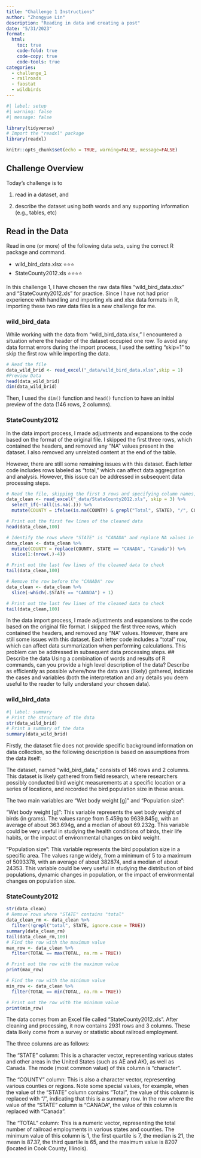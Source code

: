 ```yaml
---
title: "Challenge 1 Instructions"
author: "Zhongyue Lin"
description: "Reading in data and creating a post"
date: "5/31/2023"
format:
  html:
    toc: true
    code-fold: true
    code-copy: true
    code-tools: true
categories:
  - challenge_1
  - railroads
  - faostat
  - wildbirds
---
```


```r
#| label: setup
#| warning: false
#| message: false

library(tidyverse)
# Import the "readxl" package
library(readxl)

knitr::opts_chunk$set(echo = TRUE, warning=FALSE, message=FALSE)
```

## Challenge Overview

Today's challenge is to

1)  read in a dataset, and

2)  describe the dataset using both words and any supporting information (e.g., tables, etc)

## Read in the Data

Read in one (or more) of the following data sets, using the correct R package and command.

-   wild_bird_data.xlsx ⭐⭐⭐
-   StateCounty2012.xls ⭐⭐⭐⭐




In this challenge 1, I have chosen the raw data files "wild_bird_data.xlsx" and "StateCounty2012.xls" for practice. Since I have not had prior experience with handling and importing xls and xlsx data formats in R, importing these two raw data files is a new challenge for me.

### wild_bird_data

While working with the data from "wild_bird_data.xlsx," I encountered a situation where the header of the dataset occupied one row. To avoid any data format errors during the import process, I used the setting "skip=1" to skip the first row while importing the data.

```r
# Read the file
data_wild_brid <- read_excel("_data/wild_bird_data.xlsx",skip = 1)
#Preview Data
head(data_wild_brid)
dim(data_wild_brid)
```

Then, I used the `dim()` function and `head()` function to have an initial preview of the data (146 rows, 2 columns).

### StateCounty2012
In the data import process, I made adjustments and expansions to the code based on the format of the original file. I skipped the first three rows, which contained the headers, and removed any "NA" values present in the dataset. I also removed any unrelated content at the end of the table.

However, there are still some remaining issues with this dataset. Each letter code includes rows labeled as "total," which can affect data aggregation and analysis. However, this issue can be addressed in subsequent data processing steps.
```r

# Read the file, skipping the first 3 rows and specifying column names, then remove all columns that are completely empty, then replace NA values in the "COUNTY" column with "/" when "STATE" contains "Total"
data_clean <- read_excel("_data/StateCounty2012.xls", skip = 3) %>%
  select_if(~!all(is.na(.))) %>%
  mutate(COUNTY = ifelse(is.na(COUNTY) & grepl("Total", STATE), "/", COUNTY))

# Print out the first few lines of the cleaned data
head(data_clean,100)

# Identify the rows where "STATE" is "CANADA" and replace NA values in "COUNTY" with "Canada", then remove empty rows above the "CANADA" row
data_clean <- data_clean %>%
  mutate(COUNTY = replace(COUNTY, STATE == "CANADA", "Canada")) %>%
  slice(1:(nrow(.)-4))

# Print out the last few lines of the cleaned data to check
tail(data_clean,100)

# Remove the row before the "CANADA" row
data_clean <- data_clean %>%
  slice(-which(.$STATE == "CANADA") + 1)

# Print out the last few lines of the cleaned data to check
tail(data_clean,100)


```

In the data import process, I made adjustments and expansions to the code based on the original file format. I skipped the first three rows, which contained the headers, and removed any "NA" values. However, there are still some issues with this dataset. Each letter code includes a "total" row, which can affect data summarization when performing calculations. This problem can be addressed in subsequent data processing steps.
## Describe the data
Using a combination of words and results of R commands, can you provide a high level description of the data? Describe as efficiently as possible where/how the data was (likely) gathered, indicate the cases and variables (both the interpretation and any details you deem useful to the reader to fully understand your chosen data).

### wild_bird_data

```r
#| label: summary
# Print the structure of the data
str(data_wild_brid)
# Print a summary of the data
summary(data_wild_brid)

```
Firstly, the dataset file does not provide specific background information on data collection, so the following description is based on assumptions from the data itself:

The dataset, named "wild_bird_data," consists of 146 rows and 2 columns. This dataset is likely gathered from field research, where researchers possibly conducted bird weight measurements at a specific location or a series of locations, and recorded the bird population size in these areas.

The two main variables are "Wet body weight [g]" and "Population size":

"Wet body weight [g]": This variable represents the wet body weight of birds (in grams). The values range from 5.459g to 9639.845g, with an average of about 363.694g, and a median of about 69.232g. This variable could be very useful in studying the health conditions of birds, their life habits, or the impact of environmental changes on bird weight.

"Population size": This variable represents the bird population size in a specific area. The values range widely, from a minimum of 5 to a maximum of 5093378, with an average of about 382874, and a median of about 24353. This variable could be very useful in studying the distribution of bird populations, dynamic changes in population, or the impact of environmental changes on population size.

### StateCounty2012
```r
str(data_clean)
# Remove rows where "STATE" contains "total"
data_clean_rm <- data_clean %>%
  filter(!grepl("total", STATE, ignore.case = TRUE))
summary(data_clean_rm)
tail(data_clean_rm,100)
# Find the row with the maximum value
max_row <- data_clean %>%
  filter(TOTAL == max(TOTAL, na.rm = TRUE))

# Print out the row with the maximum value
print(max_row)

# Find the row with the minimum value
min_row <- data_clean %>%
  filter(TOTAL == min(TOTAL, na.rm = TRUE))

# Print out the row with the minimum value
print(min_row)
```
The data comes from an Excel file called "StateCounty2012.xls". After  cleaning and processing, it now contains 2931 rows and 3 columns. These data likely come from a survey or statistic about railroad employment.

The three columns are as follows:

The "STATE" column: This is a character vector, representing various states and other areas in the United States (such as AE and AK), as well as Canada. The mode (most common value) of this column is "character".

The "COUNTY" column: This is also a character vector, representing various counties or regions. Note some special values, for example, when the value of the "STATE" column contains "Total", the value of this column is replaced with "/", indicating that this is a summary row. In the row where the value of the "STATE" column is "CANADA", the value of this column is replaced with "Canada".

The "TOTAL" column: This is a numeric vector, representing the total number of railroad employments in various states and counties. The minimum value of this column is 1, the first quartile is 7, the median is 21, the mean is 87.37, the third quartile is 65, and the maximum value is 8207 (located in Cook County, Illinois).
